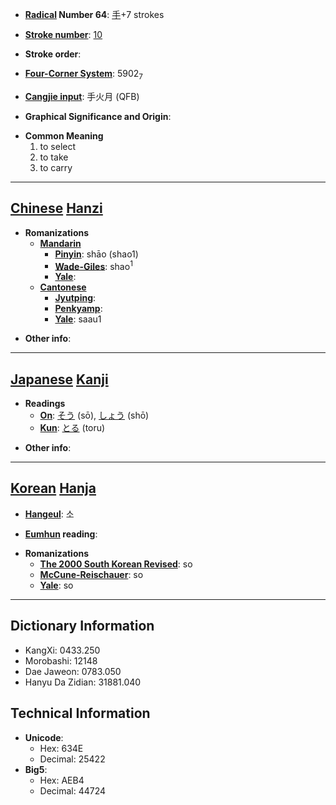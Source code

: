 * '''[[Wiktionary:Chinese radical index| Radical]] Number 64''': [[Wiktionary:Chinese radical index 手|手]]+7 strokes

* '''[[Wiktionary:Chinese total strokes index|Stroke number]]''': [[Wiktionary:Chinese total strokes index 10|10]]

* '''Stroke order''': 

* '''[[Wiktionary:Chinese four corner index|Four-Corner System]]''': 5902<sub>7</sub>

* '''[[Wiktionary:Chinese Cangjie index|Cangjie input]]''': 手火月 (QFB)

* '''Graphical Significance and Origin''': 

* '''Common Meaning'''
*#to select
*# to take
*# to carry


----

== [[Chinese]] [[Hanzi]] ==

* '''Romanizations'''
** '''[[Mandarin]]'''
*** '''[[Pinyin]]''': shāo (shao1)
*** '''[[Wade-Giles]]''': shao<sup>1</sup>
*** '''[[Yale]]''': 
** '''[[Cantonese]]'''
*** '''[[Jyutping]]''':
*** '''[[Penkyamp]]''': 
*** '''[[Yale]]''': saau1

* '''Other info''': 

----

== [[Japanese]] [[Kanji]] ==

* '''Readings'''
** '''[[On]]''': [[そう]] (sō), [[しょう]] (shō)
** '''[[Kun]]''': [[とる]] (toru)

* '''Other info''':  

----

== [[Korean]] [[Hanja]] ==

* '''[[Hangeul]]''': 소

* '''[[Eumhun]] reading''': 

* '''Romanizations'''
** '''[[The 2000 South Korean Revised Romanization|The 2000 South Korean Revised]]''': so
** '''[[McCune-Reischauer]]''': so
** '''[[Yale]]''': so

----

== Dictionary Information ==

* KangXi: 0433.250
* Morobashi: 12148
* Dae Jaweon: 0783.050
* Hanyu Da Zidian: 31881.040

== Technical Information ==

* '''Unicode''':
** Hex: 634E
** Decimal: 25422
* '''Big5''':
** Hex: AEB4
** Decimal: 44724